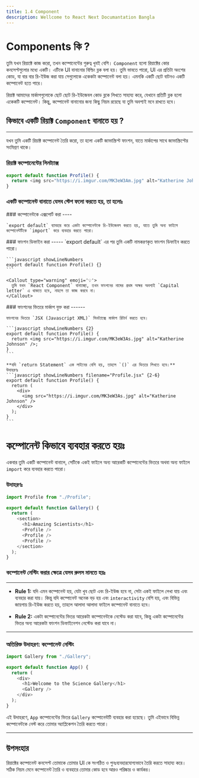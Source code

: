 ```yaml
---
title: 1.4 Component
description: Wellcome to React Next Documantation Bangla
---
```



## <h1 className="bg-gradient-to-r from-blue-500 to-purple-500 inline-block text-transparent bg-clip-text text-4xl">Components কি ?</h1>

তুমি যখন রিয়াক্টে কাজ করো, তখন কম্পোনেন্টের গুরুত্ব খুবই বেশি। `Component` হলো রিয়াক্টের কোর কনসেপ্টগুলোর মধ্যে একটি। এটিকে UI বানানোর বিল্ডিং ব্লক বলা হয়। তুমি ভাবতে পারো, UI এর প্রতিটা অংশের কোড, যা বার বার রি-ইউজ করা যায় সেগুলোকে একেকটা কম্পোনেন্ট বলা হয়। এমনকি একটি ছোট বাটনও একটি কম্পোনেন্ট হতে পারে।

রিয়াক্ট আমাদের মার্কাপগুলোকে ছোট ছোট রি-ইউজেবল কোড ব্লকে লিখতে সাহায্য করে, যেখানে প্রতিটি ব্লক হলো একেকটি কম্পোনেন্ট। কিন্তু, কম্পোনেন্ট বানানোর জন্য কিছু নিয়ম রয়েছে যা তুমি অবশ্যই মনে রাখতে হবে।

## কিভাবে একটি রিয়াক্ট `Component` বানাতে হয় ?

---

যখন তুমি একটি রিয়াক্ট কম্পোনেন্ট তৈরি করো, তা হলো একটি জাভাস্ক্রিপ্ট ফাংশন, যাতে মার্কাপের সাথে জাভাস্ক্রিপ্টের সংমিশ্রণ থাকে।

### রিয়াক্ট কম্পোনেন্টের সিনট্যাক্স

```javascript showLineNumbers filename="profile.jsx"
export default function Profile() {
  return <img src="https://i.imgur.com/MK3eW3Am.jpg" alt="Katherine Johnson" />;
}
```

### একটি কম্পোনেন্ট বানাতে যেসব স্টেপ ফলো করতে হয়, তা হলোঃ

<Steps>
  <Step>
    ### কম্পোনেন্টকে এক্সপোর্ট করা
    ----

    `export default` ব্যাবহার করে একটা কম্পোনেন্টকে রি-ইউজেবল করতে হয়, যাতে তুমি অন্য ফাইলে কম্পোনেন্টটিকে `import` করে ব্যবহার করতে পারো।

  </Step>
  <Step>
    ### ফাংশন ডিফাইন করা
    -----
    `export default` এর পর তুমি একটি নামকরণকৃত ফাংশন ডিফাইন করতে পারো।

    ```javascript showLineNumbers
    export default function Profile() {}
    ```

    <Callout type="warning" emoji='💡'>
      তুমি যখন `React Component` বানাচ্ছো, তখন ফাংশনের নামের প্রথম অক্ষর অবশ্যই `Capital letter` এ থাকতে হবে, নাহলে তা কাজ করবে না।
    </Callout>

  </Step>
  <Step>
    ### ফাংশনের ভিতরে মার্কাপ যুক্ত করা
    ------

    ফাংশনের ভিতরে `JSX (Javascript XML)` সিনট্যাক্সে মার্কাপ রিটার্ন করতে হবে।

    ```javascript showLineNumbers {2}
    export default function Profile() {
      return <img src="https://i.imgur.com/MK3eW3As.jpg" alt="Katherine Johnson" />;
    }
    ```

    **যদি `return Statement` এক লাইনের বেশি হয়, তাহলে `()` এর ভিতরে লিখতে হবে।**
    উদাহরণঃ
    ```javascript showLineNumbers filename="Profile.jsx" {2-6}
    export default function Profile() {
      return (
        <div>
          <img src="https://i.imgur.com/MK3eW3As.jpg" alt="Katherine Johnson" />
        </div>
      );
    }
    ```

  </Step>
</Steps>

## <h1 className="bg-gradient-to-r from-blue-500 to-purple-500 inline-block text-transparent bg-clip-text text-3xl">কম্পোনেন্ট কিভাবে ব্যবহার করতে হয়ঃ</h1>

একবার তুমি একটি কম্পোনেন্ট বানালে, সেটিকে একই ফাইলে অন্য আরেকটি কম্পোনেন্টের ভিতরে অথবা অন্য ফাইলে `import` করে ব্যবহার করতে পারো।

### উদাহরণঃ

```javascript showLineNumbers filename="Gallery.jsx"
import Profile from "./Profile";

export default function Gallery() {
  return (
    <section>
      <h1>Amazing Scientists</h1>
      <Profile />
      <Profile />
      <Profile />
    </section>
  );
}
```

### কম্পোনেন্ট নেস্টিং করার ক্ষেত্রে যেসব রুলস মানতে হয়ঃ

---

- **Rule 1:** যদি এমন কম্পোনেন্ট হয়, যেটা খুব ছোট এবং রি-ইউজ হবে না, সেটা একই ফাইলে লেখা যায় এবং ব্যবহার করা যায়। কিন্তু যদি কম্পোনেন্ট অনেক বড় হয় এবং `interactivity` বেশি হয়, এবং বিভিন্ন জায়গায় রি-ইউজ করতে হয়, তাহলে আলাদা আলাদা ফাইলে কম্পোনেন্ট বানাতে হবে।

- **Rule 2:** একটা কম্পোনেন্টের ভিতর আরেকটা কম্পোনেন্টকে নেস্টেড করা যাবে, কিন্তু একটা কম্পোনেন্টের ভিতর অন্য আরেকটা ফাংশন ডিফাইনেশন নেস্টেড করা যাবে না।

---

### অতিরিক্ত উদাহরণ: কম্পোনেন্ট নেস্টিং

```javascript showLineNumbers filename="App.jsx"
import Gallery from "./Gallery";

export default function App() {
  return (
    <div>
      <h1>Welcome to the Science Gallery</h1>
      <Gallery />
    </div>
  );
}
```

এই উদাহরণে, `App` কম্পোনেন্টের ভিতর `Gallery` কম্পোনেন্টটি ব্যবহার করা হয়েছে। তুমি এইভাবে বিভিন্ন কম্পোনেন্টকে নেস্ট করে তোমার অ্যাপ্লিকেশন তৈরি করতে পারো।

---

## উপসংহার

রিয়াক্টের কম্পোনেন্ট কনসেপ্ট তোমাকে তোমার UI কে সংগঠিত ও পুনঃব্যবহারযোগ্যভাবে তৈরি করতে সাহায্য করে। সঠিক নিয়ম মেনে কম্পোনেন্ট তৈরি ও ব্যবহারে তোমার কোড হবে আরও পরিষ্কার ও কার্যকর।
